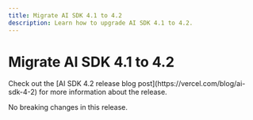 ```yaml
---
title: Migrate AI SDK 4.1 to 4.2
description: Learn how to upgrade AI SDK 4.1 to 4.2.
---
```


# Migrate AI SDK 4.1 to 4.2

<Note>
  Check out the [AI SDK 4.2 release blog
  post](https://vercel.com/blog/ai-sdk-4-2) for more information about the
  release.
</Note>

No breaking changes in this release.
